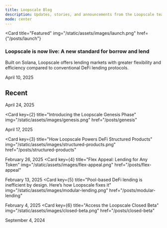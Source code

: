 ```yaml
---
title: Loopscale Blog
description: Updates, stories, and announcements from the Loopscale team
mode: center
---
```


<Card
  title="Featured"
  img="/static/assets/images/launch.png"
  href={"/posts/launch"}
>
  <div className="featured-content">
    <h3 className="featured-title">
      Loopscale is now live: A new standard for borrow and lend
    </h3>
    <p className="featured-description">
      Built on Solana, Loopscale offers lending markets with greater flexibility
      and efficiency compared to conventional DeFi lending protocols.
    </p>
    <p className="featured-date">April 10, 2025</p>
  </div>
</Card>

## Recent

<CardGroup cols={2}>
<Card key={1} title="Loopscale Scales Price Infrastructure with Pyth"  img="/static/assets/images/price-infra.png" href="/posts/price-infra"> April 24, 2025</Card>

<Card
  key={2}
  title="Introducing the Loopscale Genesis Phase"
  img="/static/assets/images/genesis.png"
  href="/posts/genesis"
>
  April 17, 2025
</Card>

<Card
  key={3}
  title="How Loopscale Powers DeFi Structured Products"
  img="/static/assets/images/structured-products.png"
  href="/posts/structured-products"
>
  February 26, 2025
</Card>
<Card
  key={4}
  title="Flex Appeal: Lending for Any Token"
  img="/static/assets/images/flex-appeal.png"
  href="/posts/flex-appeal"
>
  February 13, 2025
</Card>
<Card
  key={5}
  title="Pool-based DeFi lending is inefficient by design. Here’s how Loopscale fixes it"
  img="/static/assets/images/modular-lending.png"
  href="/posts/modular-lending"
>
  February 4, 2025
</Card>
<Card
  key={6}
  title="Access the Loopscale Closed Beta"
  img="/static/assets/images/closed-beta.png"
  href="/posts/closed-beta"
>
  September 4, 2024
</Card>

</CardGroup>
